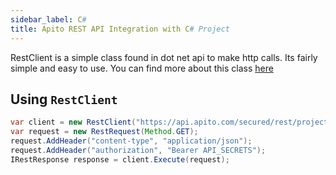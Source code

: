 ```yaml
---
sidebar_label: C#
title: Apito REST API Integration with C# Project
---
```

<head>
    <meta property="og:type" content="article" />
</head>


RestClient is a simple class found in dot net api to make http calls. Its fairly simple and easy to use.
You can find more about this class [here](https://docs.microsoft.com/en-us/dotnet/api/microsoft.azure.management.resourcemanager.fluent.core.restclient?view=azure-dotnet)

## Using `RestClient`

<ApiSecretNote />

```java
var client = new RestClient("https://api.apito.com/secured/rest/project-id");
var request = new RestRequest(Method.GET);
request.AddHeader("content-type", "application/json");
request.AddHeader("authorization", "Bearer API_SECRETS");
IRestResponse response = client.Execute(request);
```
